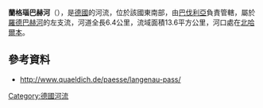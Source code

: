 {{Coord|50|19|43.84|N|11|30|15.89|E|display=title}}

'''蘭格瑙巴赫河'''（{{lang-de|Langenaubach}}），是[[德國|德國]]的河流，位於該國東南部，由[[巴伐利亞|巴伐利亞]]負責管轄，屬於[[羅德巴赫河|羅德巴赫河]]的左支流，河道全長6.4公里，流域面積13.6平方公里，河口處在[[北哈爾本|北哈爾本]]。

==參考資料==
* http://www.quaeldich.de/paesse/langenau-pass/ {{Wayback|url=http://www.quaeldich.de/paesse/langenau-pass/ |date=20210228131714 }}

{{Germany-geo-stub}}
[[Category:德國河流|Category:德國河流]]